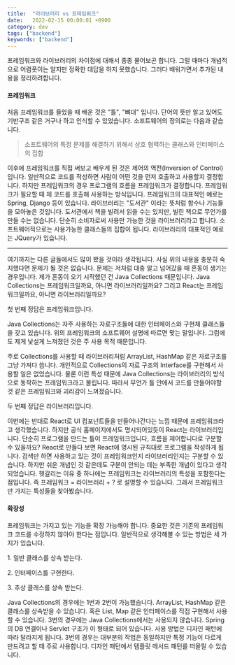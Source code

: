 ```yaml
---
title:  "라이브러리 vs 프레임워크"
date:   2022-02-15 00:00:01 +0900
category: dev
tags: ["backend"]
keywords: ["backend"]
---
```


프레임워크와 라이브러리의 차이점에 대해서 종종 물어보곤 합니다.
그럴 때마다 개념적으로 어렴풋이는 알지만 정확한 대답을 하지 못했습니다.
그러다 배워가면서 추가된 내용을 정리하려합니다.

#### **프레임워크**

처음 프레임워크를 들었을 때 배운 것은 "틀", "뼈대" 입니다.
단어의 뜻만 알고 있어도 기반구조 같은 거구나 하고 인식할 수 있었습니다.
소프트웨어의 정의로는 다음과 같습니다.

> 소프트웨어의 특정 문제를 해결하기 위해서 상호 협력하는 클래스와 인터페이스의 집합

이후에 프레임워크를 직접 써보고 배우게 된 것은 제어의 역전(Inversion of Control)입니다.
일반적으로 코드를 작성하면 사람이 어떤 것을 먼저 호출하고 사용할지 결정합니다.
하지만 프레임워크의 경우 프로그램의 흐름을 프레임워크가 결정합니다.
프레임워크가 필요할 때 제 코드를 호출해 사용하는 방식입니다.
프레임워크의 대표적인 예로는 Spring, Django 등이 있습니다.
라이브러리는 "도서관" 이라는 뜻처럼 함수나 기능들을 모아놓은 것입니다.
도서관에서 책을 빌려서 읽을 수는 있지만, 빌린 책으로 무언가를 만들 수는 없습니다.
단순히 소비자로써 사용만 가능한 것을 라이브러리라고 합니다.
소프트웨어적으로는 사용가능한 클래스들의 집합이 됩니다.
라이브러리의 대표적인 예로는 JQuery가 있습니다.

---

여기까지는 다른 글들에서도 많이 봤을 것이라 생각됩니다.
사실 위의 내용을 충분히 숙지했다면 문제가 될 것은 없습니다.
문제는 저처럼 대충 알고 넘어갔을 때 혼동이 생기는 경우입니다.
제가 혼동이 오기 시작했던 건 Java Collections 때문입니다.
Java Collections는 프레임워크일까요, 아니면 라이브러리일까요?
그리고 React는 프레임워크일까요, 아니면 라이브러리일까요?

첫 번째 정답은 프레임워크입니다.

Java Collections는 자주 사용하는 자료구조들에 대한 인터페이스와 구현체 클래스들을 갖고 있습니다.
위의 프레임워크의 소프트웨어 설명에 따르면 맞는 말입니다.
그럼에도 제게 낯설게 느껴졌던 것은 주 사용 목적 때문입니다.

주로 Collections를 사용할 때 라이브러리처럼 ArrayList, HashMap 같은 자료구조를 그냥 가져다 씁니다.
개인적으로 Collections의 자료 구조의 Interface를 구현해서 사용할 일은 없었습니다.
물론 이런 특성 때문에 Java Collections는 라이브러리의 방식으로 동작하는 프레임워크라고 불립니다.
따라서 무언가 틀 안에서 코드를 만들어야할 것 같은 프레임워크와 괴리감이 느껴졌습니다.

두 번째 정답은 라이브러리입니다.

이번에는 반대로 React로 UI 컴포넌트들을 만들어나간다는 느낌 때문에 프레임워크라고 생각했습니다.
하지만 공식 홈페이지에서도 명시되어있듯이 React는 라이브러리입니다.
단순히 프로그램을 만드는 틀이 프레임워크입니다, 흐름을 제어합니다로 구분할 수 있을까요?
React로 만들다 보면 React에 명시된 규칙대로 프로그램을 작성하게 됩니다.
검색만 하면 사용하고 있는 것이 프레임워크인지 라이브러리인지는 구분할 수 있습니다.
하지만 쉬운 개념인 것 같은데도 구분이 안되는 데는 부족한 개념이 있다고 생각되었습니다.
헷갈리는 이유 중 하나에는 프레임워크는 라이브러리의 특성을 포함한다는 점입니다.
즉 프레임워크 = 라이브러리 + ? 로 설명할 수 있습니다.
그래서 프레임워크만 가지는 특성들을 찾아봤습니다.

#### **확장성**

프레임워크는 가지고 있는 기능을 확장 가능해야 합니다.
중요한 것은 기존의 프레임워크 코드를 수정하지 않아야 한다는 점입니다.
일반적으로 생각해볼 수 있는 방법은 세 가지가 있습니다.

1\. 일반 클래스를 상속 받는다.

2\. 인터페이스를 구현한다.

3\. 추상 클래스를 상속 받는다.

Java Collections의 경우에는 1번과 2번이 가능했습니다.
ArrayList, HashMap 같은 클래스를 상속받을 수 있습니다.
혹은 List, Map 같은 인터페이스를 직접 구현해서 사용할 수 있습니다.
3번의 경우에는 Java Collections에서는 사용되지 않습니다.
Spring의 DB 연결이나 Servlet 구조가 이 형태로 되어 있습니다.
사용 방법은 디자인 패턴에 따라 달라지게 됩니다.
3번의 경우는 대부분의 작업은 동일하지만 특정 기능이 다르게 만드려고 할 때 주로 사용합니다.
디자인 패턴에서 템플릿 메서드 패턴를 떠올릴 수 있습니다.